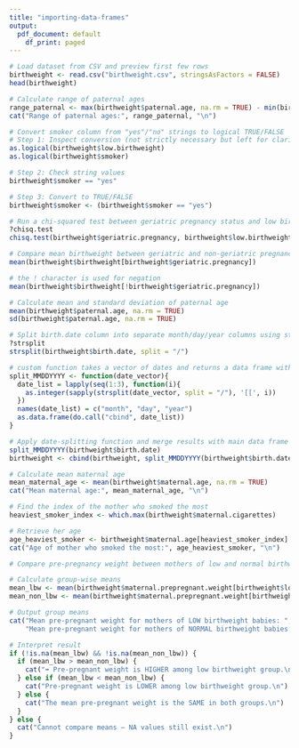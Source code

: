 ```yaml
---
title: "importing-data-frames"
output:
  pdf_document: default
    df_print: paged
---
```

```r
# Load dataset from CSV and preview first few rows
birthweight <- read.csv("birthweight.csv", stringsAsFactors = FALSE)
head(birthweight)
```

```r
# Calculate range of paternal ages
range_paternal <- max(birthweight$paternal.age, na.rm = TRUE) - min(birthweight$paternal.age, na.rm = TRUE)
cat("Range of paternal ages:", range_paternal, "\n")
```

```r
# Convert smoker column from "yes"/"no" strings to logical TRUE/FALSE
# Step 1: Inspect conversion (not strictly necessary but left for clarity)
as.logical(birthweight$low.birthweight)
as.logical(birthweight$smoker)

# Step 2: Check string values
birthweight$smoker == "yes"

# Step 3: Convert to TRUE/FALSE
birthweight$smoker <- (birthweight$smoker == "yes")
```

```r
# Run a chi-squared test between geriatric pregnancy status and low birthweight
?chisq.test
chisq.test(birthweight$geriatric.pregnancy, birthweight$low.birthweight)

# Compare mean birthweight between geriatric and non-geriatric pregnancies
mean(birthweight$birthweight[birthweight$geriatric.pregnancy])

# the ! character is used for negation
mean(birthweight$birthweight[!birthweight$geriatric.pregnancy])

```

```r
# Calculate mean and standard deviation of paternal age
mean(birthweight$paternal.age, na.rm = TRUE)
sd(birthweight$paternal.age, na.rm = TRUE)
```

```r
# Split birth.date column into separate month/day/year columns using strsplit
?strsplit
strsplit(birthweight$birth.date, split = "/")
```
```r
# custom function takes a vector of dates and returns a data frame with columns day, month, and year
split_MMDDYYYY <- function(date_vector){
  date_list = lapply(seq(1:3), function(i){
    as.integer(sapply(strsplit(date_vector, split = "/"), '[[', i))
  })
  names(date_list) = c("month", "day", "year")
  as.data.frame(do.call("cbind", date_list))
}

# Apply date-splitting function and merge results with main data frame
split_MMDDYYYY(birthweight$birth.date)
birthweight <- cbind(birthweight, split_MMDDYYYY(birthweight$birth.date))
```

```r
# Calculate mean maternal age
mean_maternal_age <- mean(birthweight$maternal.age, na.rm = TRUE)
cat("Mean maternal age:", mean_maternal_age, "\n")
```

```r
# Find the index of the mother who smoked the most
heaviest_smoker_index <- which.max(birthweight$maternal.cigarettes)

# Retrieve her age
age_heaviest_smoker <- birthweight$maternal.age[heaviest_smoker_index]
cat("Age of mother who smoked the most:", age_heaviest_smoker, "\n")
```

```r
# Compare pre-pregnancy weight between mothers of low and normal birthweight babies

# Calculate group-wise means
mean_lbw <- mean(birthweight$maternal.prepregnant.weight[birthweight$low.birthweight == 1], na.rm = TRUE)
mean_non_lbw <- mean(birthweight$maternal.prepregnant.weight[birthweight$low.birthweight == 0], na.rm = TRUE)

# Output group means
cat("Mean pre-pregnant weight for mothers of LOW birthweight babies: ", mean_lbw, "\n",
    "Mean pre-pregnant weight for mothers of NORMAL birthweight babies: ", mean_non_lbw, "\n")

# Interpret result
if (!is.na(mean_lbw) && !is.na(mean_non_lbw)) {
  if (mean_lbw > mean_non_lbw) {
    cat("➡️ Pre-pregnant weight is HIGHER among low birthweight group.\n")
  } else if (mean_lbw < mean_non_lbw) {
    cat("Pre-pregnant weight is LOWER among low birthweight group.\n")
  } else {
    cat("The mean pre-pregnant weight is the SAME in both groups.\n")
  }
} else {
  cat("Cannot compare means — NA values still exist.\n")
}
```

